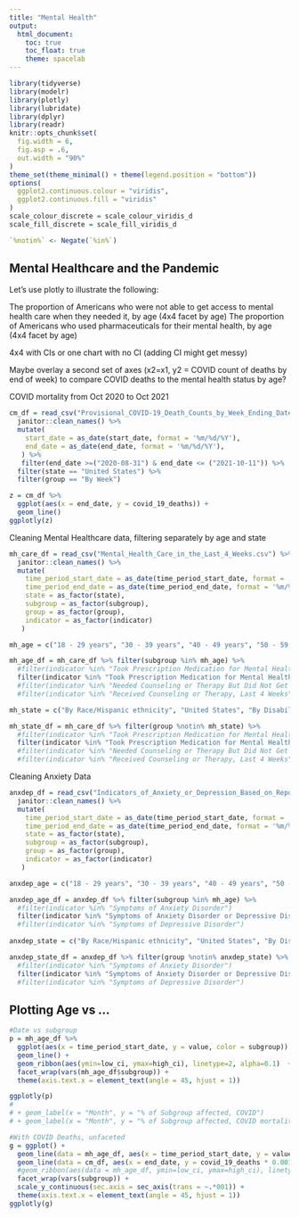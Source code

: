 ```yaml
---
title: "Mental Health"
output: 
  html_document:
    toc: true
    toc_float: true
    theme: spacelab
---
```


```r
library(tidyverse)
library(modelr)
library(plotly)
library(lubridate)
library(dplyr)
library(readr)
knitr::opts_chunk$set(
  fig.width = 6,
  fig.asp = .6,
  out.width = "90%"
)
theme_set(theme_minimal() + theme(legend.position = "bottom"))
options(
  ggplot2.continuous.colour = "viridis",
  ggplot2.continuous.fill = "viridis"
)
scale_colour_discrete = scale_colour_viridis_d
scale_fill_discrete = scale_fill_viridis_d

`%notin%` <- Negate(`%in%`)
```

## Mental Healthcare and the Pandemic

Let's use plotly to illustrate the following:

The proportion of Americans who were not able to get access to mental health care when they needed it, by age (4x4 facet by age)
The proportion of Americans who used pharmaceuticals for their mental health, by age (4x4 facet by age)

4x4 with CIs or one chart with no CI (adding CI might get messy)

Maybe overlay a second set of axes (x2=x1, y2 = COVID count of deaths by end of week) to compare COVID deaths to the mental health status by age?

COVID mortality from Oct 2020 to Oct 2021
```r
cm_df = read_csv("Provisional_COVID-19_Death_Counts_by_Week_Ending_Date_and_State.csv") %>% 
  janitor::clean_names() %>%
  mutate(
    start_date = as_date(start_date, format = '%m/%d/%Y'), 
    end_date = as_date(end_date, format = '%m/%d/%Y'),
   ) %>%
   filter(end_date >=("2020-08-31") & end_date <= ("2021-10-11")) %>%
  filter(state == "United States") %>%
  filter(group == "By Week")

z = cm_df %>% 
  ggplot(aes(x = end_date, y = covid_19_deaths)) + 
  geom_line()
ggplotly(z)
```

Cleaning Mental Healthcare data, filtering separately by age and state
```r
mh_care_df = read_csv("Mental_Health_Care_in_the_Last_4_Weeks.csv") %>%  
  janitor::clean_names() %>% 
  mutate(
    time_period_start_date = as_date(time_period_start_date, format = '%m/%d/%Y'), 
    time_period_end_date = as_date(time_period_end_date, format = '%m/%d/%Y'),
    state = as_factor(state),
    subgroup = as_factor(subgroup),
    group = as_factor(group),
    indicator = as_factor(indicator)    
   )

mh_age = c("18 - 29 years", "30 - 39 years", "40 - 49 years", "50 - 59 years", "60 - 69 years", "70 - 79 years", "80 years and above")

mh_age_df = mh_care_df %>% filter(subgroup %in% mh_age) %>% 
  #filter(indicator %in% "Took Prescription Medication for Mental Health And/Or Received Counseling or Therapy, Last 4 Weeks")
  filter(indicator %in% "Took Prescription Medication for Mental Health, Last 4 Weeks")
  #filter(indicator %in% "Needed Counseling or Therapy But Did Not Get It, Last 4 Weeks")
  #filter(indicator %in% "Received Counseling or Therapy, Last 4 Weeks")

mh_state = c("By Race/Hispanic ethnicity", "United States", "By Disability status", "By Gender identity", "By Age", "By Sex", "By Education", "National Estimate", "By Presence of Symptoms of Anxiety/Depression")

mh_state_df = mh_care_df %>% filter(group %notin% mh_state) %>% 
  #filter(indicator %in% "Took Prescription Medication for Mental Health And/Or Received Counseling or Therapy, Last 4 Weeks")
  filter(indicator %in% "Took Prescription Medication for Mental Health, Last 4 Weeks")
  #filter(indicator %in% "Needed Counseling or Therapy But Did Not Get It, Last 4 Weeks")
  #filter(indicator %in% "Received Counseling or Therapy, Last 4 Weeks")


```

Cleaning Anxiety Data
```r
anxdep_df = read_csv("Indicators_of_Anxiety_or_Depression_Based_on_Reported_Frequency_of_Symptoms_During_Last_7_Days.csv") %>%  
  janitor::clean_names() %>% 
  mutate(
    time_period_start_date = as_date(time_period_start_date, format = '%m/%d/%Y'), 
    time_period_end_date = as_date(time_period_end_date, format = '%m/%d/%Y'),
    state = as_factor(state),
    subgroup = as_factor(subgroup),
    group = as_factor(group),
    indicator = as_factor(indicator)
   )

anxdep_age = c("18 - 29 years", "30 - 39 years", "40 - 49 years", "50 - 59 years", "60 - 69 years", "70 - 79 years", "80 years and above")

anxdep_age_df = anxdep_df %>% filter(subgroup %in% mh_age) %>% 
  #filter(indicator %in% "Symptoms of Anxiety Disorder")
  filter(indicator %in% "Symptoms of Anxiety Disorder or Depressive Disorder")
  #filter(indicator %in% "Symptoms of Depressive Disorder")
  
anxdep_state = c("By Race/Hispanic ethnicity", "United States", "By Disability status", "By Gender identity", "By Age", "By Sex", "By Education", "National Estimate", "By Presence of Symptoms of Anxiety/Depression")

anxdep_state_df = anxdep_df %>% filter(group %notin% anxdep_state) %>% 
  #filter(indicator %in% "Symptoms of Anxiety Disorder")
  filter(indicator %in% "Symptoms of Anxiety Disorder or Depressive Disorder")
  #filter(indicator %in% "Symptoms of Depressive Disorder")
```

## Plotting Age vs ...
```r

#Date vs subgroup
p = mh_age_df %>%
  ggplot(aes(x = time_period_start_date, y = value, color = subgroup)) + 
  geom_line() + 
  geom_ribbon(aes(ymin=low_ci, ymax=high_ci), linetype=2, alpha=0.1)  + 
  facet_wrap(vars(mh_age_df$subgroup)) +
  theme(axis.text.x = element_text(angle = 45, hjust = 1)) 

ggplotly(p)
# 
# + geom_label(x = "Month", y = "% of Subgroup affected, COVID")
# + geom_label(x = "Month", y = "% of Subgroup affected, COVID mortality in tens of thosuands")

#With COVID Deaths, unfaceted
g = ggplot() + 
  geom_line(data = mh_age_df, aes(x = time_period_start_date, y = value, color = subgroup) ) +
  geom_line(data = cm_df, aes(x = end_date, y = covid_19_deaths * 0.001) ) + 
  #geom_ribbon(aes(data = mh_age_df, ymin=low_ci, ymax=high_ci), linetype=2, alpha=0.1)  +
  facet_wrap(vars(subgroup)) +
  scale_y_continuous(sec.axis = sec_axis(trans = ~.*001)) +
  theme(axis.text.x = element_text(angle = 45, hjust = 1)) 
ggplotly(g)


```

